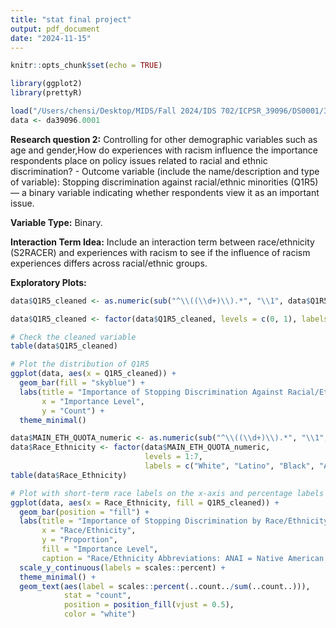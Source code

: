 ```yaml
---
title: "stat final project"
output: pdf_document
date: "2024-11-15"
---
```


```r
knitr::opts_chunk$set(echo = TRUE)
```

```r
library(ggplot2)
library(prettyR)
```

```r
load("/Users/chensi/Desktop/MIDS/Fall 2024/IDS 702/ICPSR_39096/DS0001/39096-0001-Data.rda")  
data <- da39096.0001
```

**Research question 2:** Controlling for other demographic variables such as age and gender,How do experiences with racism influence the importance respondents place on policy issues related to racial and ethnic discrimination? - Outcome variable (include the name/description and type of variable): Stopping discrimination against racial/ethnic minorities (Q1R5) — a binary variable indicating whether respondents view it as an important issue.

**Variable Type:** Binary.

**Interaction Term Idea:** Include an interaction term between race/ethnicity (S2RACER) and experiences with racism to see if the influence of racism experiences differs across racial/ethnic groups.

**Exploratory Plots:**

```r
data$Q1R5_cleaned <- as.numeric(sub("^\\((\\d+)\\).*", "\\1", data$Q1R5))

data$Q1R5_cleaned <- factor(data$Q1R5_cleaned, levels = c(0, 1), labels = c("Not Important", "Important"))

# Check the cleaned variable
table(data$Q1R5_cleaned)

# Plot the distribution of Q1R5
ggplot(data, aes(x = Q1R5_cleaned)) +
  geom_bar(fill = "skyblue") +
  labs(title = "Importance of Stopping Discrimination Against Racial/Ethnic Minorities",
       x = "Importance Level",
       y = "Count") +
  theme_minimal()

```

```r
data$MAIN_ETH_QUOTA_numeric <- as.numeric(sub("^\\((\\d+)\\).*", "\\1", data$MAIN_ETH_QUOTA))
data$Race_Ethnicity <- factor(data$MAIN_ETH_QUOTA_numeric,
                              levels = 1:7,
                              labels = c("White", "Latino", "Black", "AAPI", "ANAI", "MENA", "NH"))
table(data$Race_Ethnicity)

# Plot with short-term race labels on the x-axis and percentage labels on the bars
ggplot(data, aes(x = Race_Ethnicity, fill = Q1R5_cleaned)) +
  geom_bar(position = "fill") +
  labs(title = "Importance of Stopping Discrimination by Race/Ethnicity",
       x = "Race/Ethnicity",
       y = "Proportion",
       fill = "Importance Level",
       caption = "Race/Ethnicity Abbreviations: ANAI = Native American, NH = Native Hawaiian, AAPI = Asian American/Pacific Islander, MENA = Middle Eastern/North African") +
  scale_y_continuous(labels = scales::percent) +
  theme_minimal() +
  geom_text(aes(label = scales::percent(..count../sum(..count..))),
            stat = "count", 
            position = position_fill(vjust = 0.5),
            color = "white")
```
